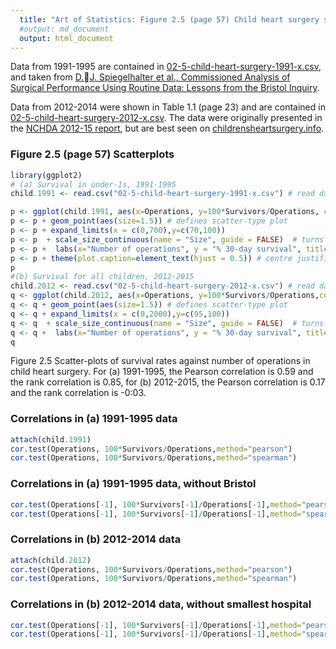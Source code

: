 ```yaml
---
  title: "Art of Statistics: Figure 2.5 (page 57) Child heart surgery survival and volume"
  #output: md_document
  output: html_document
---
```


Data from 1991-1995 are contained in [02-5-child-heart-surgery-1991-x.csv](02-5-child-heart-surgery-1991-x.csv), and taken from [D.J. Spiegelhalter et al., Commissioned Analysis of Surgical Performance Using Routine Data: Lessons from the Bristol Inquiry](https://onlinelibrary.wiley.com/doi/10.1111/1467-985X.02021/pdf).


Data from 2012-2014 were shown in Table 1.1 (page 23) and are contained in [02-5-child-heart-surgery-2012-x.csv](02-5-child-heart-surgery-2012-x.csv). The data were originally presented in the [NCHDA 2012-15 report](https://nicor4.nicor.org.uk/chd/an_paeds.nsf/vwContent/Analysis%20Documents?Opendocument), but are best seen on  [childrensheartsurgery.info](http://childrensheartsurgery.info/).

### Figure 2.5 (page 57) Scatterplots

```r

library(ggplot2)
# (a) Survival in under-1s, 1991-1995
child.1991 <- read.csv("02-5-child-heart-surgery-1991-x.csv") # read data into dataframe 

p <- ggplot(child.1991, aes(x=Operations, y=100*Survivors/Operations, col=Hospital)) #defines plot axis data fields and colour legend data field
p <- p + geom_point(aes(size=1.5)) # defines scatter-type plot
p <- p + expand_limits(x = c(0,700),y=c(70,100))
p <- p  + scale_size_continuous(name = "Size", guide = FALSE)  # turns off otherwise added size legend
p <- p +  labs(x="Number of operations", y = "% 30-day survival", title="(a) Survival in under-1s, 1991-1995") # Adds title, subtitle, and caption
p <- p + theme(plot.caption=element_text(hjust = 0.5)) # centre justifies the caption
p
#(b) Survival for all children, 2012-2015
child.2012 <- read.csv("02-5-child-heart-surgery-2012-x.csv") # read data into dataframe all
q <- ggplot(child.2012, aes(x=Operations, y=100*Survivors/Operations,col=Hospital)) #defines plot axis data fields and colour legend data field
q <- q + geom_point(aes(size=1.5)) # defines scatter-type plot
q <- q + expand_limits(x = c(0,2000),y=c(95,100))
q <- q  + scale_size_continuous(name = "Size", guide = FALSE)  # turns off otherwise added size legend
q <- q +  labs(x="Number of operations", y = "% 30-day survival", title="(b) Survival for all children, 2012-2015") # Adds title, subtitle 
q

```

Figure 2.5
Scatter-plots of survival rates against number of operations in child heart surgery. For (a) 1991-1995, the Pearson correlation is 0.59 and the rank correlation is 0.85, for (b) 2012-2015, the Pearson correlation is 0.17 and the rank correlation is -0:03.


### Correlations in (a) 1991-1995 data
```r
attach(child.1991)
cor.test(Operations, 100*Survivors/Operations,method="pearson")
cor.test(Operations, 100*Survivors/Operations,method="spearman")
```

### Correlations in (a) 1991-1995 data, without Bristol
```r
cor.test(Operations[-1], 100*Survivors[-1]/Operations[-1],method="pearson")
cor.test(Operations[-1], 100*Survivors[-1]/Operations[-1],method="spearman")
```

### Correlations in (b) 2012-2014 data

```r
attach(child.2012)
cor.test(Operations, 100*Survivors/Operations,method="pearson")
cor.test(Operations, 100*Survivors/Operations,method="spearman")
```
### Correlations in (b) 2012-2014 data, without smallest hospital
```r
cor.test(Operations[-1], 100*Survivors[-1]/Operations[-1],method="pearson")
cor.test(Operations[-1], 100*Survivors[-1]/Operations[-1],method="spearman")
```

